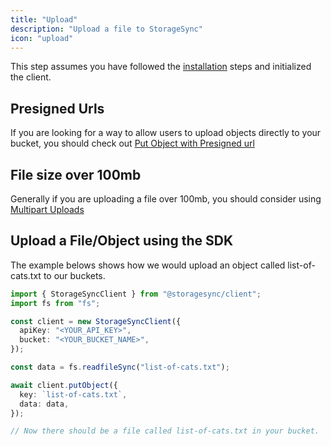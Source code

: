 ```yaml
---
title: "Upload"
description: "Upload a file to StorageSync"
icon: "upload"
---
```


This step assumes you have followed the [installation](/sdks/typescript/installation) steps and initialized the client.

## Presigned Urls

If you are looking for a way to allow users to upload objects directly to your bucket, you should check out [Put Object with Presigned url](/sdks/typescript/presigned-url)

## File size over 100mb

Generally if you are uploading a file over 100mb, you should consider using [Multipart Uploads](/sdks/typescript/multipart-uploads)

## Upload a File/Object using the SDK

The example belows shows how we would upload an object called list-of-cats.txt to our buckets.

```ts index.ts
import { StorageSyncClient } from "@storagesync/client";
import fs from "fs";

const client = new StorageSyncClient({
  apiKey: "<YOUR_API_KEY>",
  bucket: "<YOUR_BUCKET_NAME>",
});

const data = fs.readfileSync("list-of-cats.txt");

await client.putObject({
  key: `list-of-cats.txt`,
  data: data,
});

// Now there should be a file called list-of-cats.txt in your bucket.
```
